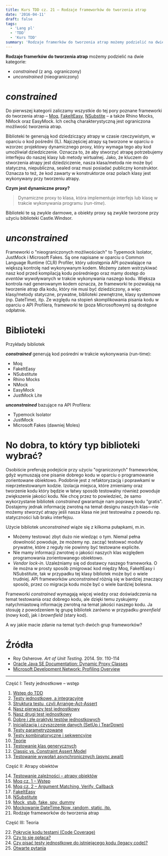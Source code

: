 ```yaml
---
title: Kurs TDD cz. 21 — Rodzaje frameworków do tworzenia atrap
date: '2016-04-11'
draft: false
tags:
  - 'Lang pl'
  - 'TDD'
  - 'Kurs TDD'
summary: 'Rodzaje framerków do tworzenia atrap możemy podzielić na dwie kategorie: constrained (z ang. ograniczony) i unconstrained (nieograniczony)'
---
```


**Rodzaje framerków do tworzenia atrap** możemy podzielić na dwie kategorie:

*   _constrained_ (z ang. ograniczony)
*   _unconstrained_ (nieograniczony)

# _constrained_

Do pierwszej kategorii zaliczamy wszystkie do tej pory poznane frameworki do tworzenia atrap – [Moq](/posts/kurs-tdd-15-wstep-do-moq), [FakeItEasy](/posts/kurs-tdd-17-fakeiteasy), [NSubstite](/posts/kurs-tdd-18-nsubstitute) – a także Rhino Mocks, NMock oraz EasyMock. Ich cechą charakterystyczną jest ograniczona możliwość tworzenia atrap.

Biblioteki te generują kod dziedziczący atrapy w czasie rzeczywistym, w oparciu o kod pośredni (IL). Najczęściej atrapy są tworzone w oparciu o wzorzec projektowy dynamicznego proxy, który wymaga tego aby kod umożliwiał dziedziczenie. Oznacza to, że aby stworzyć atrapę potrzebujemy interfejsu do naszej klasy lub metody wirtualnej. Jako, że kluczem do stworzenia atrapy jest dziedziczenie, nasza klasa/metoda nie może być statyczna, niepubliczna, sealed oraz musi posiadać publiczny konstruktor. Oznacza to też, że kod zawarty w konstruktorze oraz polach klasy jest wykonywany przy tworzeniu atrapy.

**Czym jest dynamiczne proxy?**

> Dynamiczne proxy to klasa, która implementuje interfejs lub klasę w trakcie wykonywania programu (_run-time_).

Biblioteki te są zwykle darmowe, a obiekty proxy są zwykle tworzone przy użyciu biblioteki Castle.Windsor.

# _unconstrained_

Frameworki o "nieograniczonych możliwościach" to Typemock Isolator, JustMock i Microsoft Fakes. Są one napisane w oparciu o Common Language Runtime (CLR) Profiler, który udostępnia API pozwalające na większą kontrolę nad wykonywanym kodem. Możemy zatem wstrzykiwać nasz kod przed kompilacją kodu pośredniego oraz mamy dostęp do _eventów_ wywoływanych w trakcie wykonywania naszego kodu. Większa kontrola nad generowanym kodem oznacza, że frameworki te pozwalają na tworzenie atrap dla kodu, który nie musi być dziedziczony, a więc klasy/metody statyczne, prywatne, biblioteki zewnętrzne, klasy systemowe (np. DateTime), itp. Ze względu na stopień skomplikowania pisania kodu w oparciu o API Profilera, frameworki te (poza Microsoftowym) są dostępne odpłatnie.

# Biblioteki

Przykłady bibliotek

**_constrained_** generują kod pośredni w trakcie wykonywania (run-time):

*   Moq
*   FakeItEasy
*   NSubstitute
*   Rhino Mocks
*   NMock
*   EasyMock
*   JustMock Lite

**_unconstrained_** bazujące na API Profilera:

*   Typemock Isolator
*   JustMock
*   Microsoft Fakes (dawniej Moles)

# No dobra, to który typ biblioteki wybrać?

Osobiście preferuję podejście przy użyciu "ograniczonych" frameworków, gdyż wymuszają one pisanie dobrego kodu w oparciu o programowanie zorientowane obiektowo. Podobnie jest z refaktoryzacją i poprawkami w nieprzetestowanym kodzie. Izolacja miejsca, które zmieniamy oraz tworzenie kodu który będzie w łatwy sposób testowalny również powoduje zwiększenie jakości kodu. Nie chcę przez to powiedzieć, że samo wykorzystanie bibliotek _constrained_ gwarantuje nam poprawę kodu "gratis". Dostajemy jednak informację zwrotną na temat designu naszych klas—nie możemy stworzyć atrapy jeśli nasza klasa nie jest testowalna z powodu np. statyczności lub braku interfejsu.

Użycie bibliotek _unconstrained_ wiąże się z kilkoma pułapkami, m.in.

*   Możemy testować zbyt dużo nie wiedząc o tym. Niemal pełna dowolność powoduje, że możemy np. zacząć testować moduły prywatne, które z reguły nie powinny być testowane explicite.
*   Nie mamy informacji zwrotnej o jakości naszych klas względem programowania zorientowanego obiektowo.
*   _Vendor lock-in_. Uzależniamy się od dostawcy naszego frameworka. O ile można w prosty sposób zmigrować kod między Moq, FakeItEasy i NSubstitute, tak w przypadku tej klasy bibliotek może być o wiele trudniej. API frameworków _unconstrained_ różnią się w bardziej znaczący sposób, przez co migracja kodu może być o wiele bardziej bolesna.

Frameworki _constrained_ wymagają więcej wiedzy oraz doświadczenia na temat testowania oraz dobrego kodu, ale dzięki temu zyskujemy natychmiastową informację zwrotną na temat jakości naszego kodu. Ja stosuję z powodzeniem tę grupę bibliotek zarówno w przypadku _greenfield_ (nowy kod), jak i _brownfield_ (stary kod).

A wy jakie macie zdanie na temat tych dwóch grup frameworków?

# Źródła

*   Roy Osherove. _Art of Unit Testing._ 2014\. Str. 110-114
*   [Oracle Java SE Documentation: Dynamic Proxy Classes](https://docs.oracle.com/javase/6/docs/technotes/guides/reflection/proxy.html)
*   [Microsoft Development Network: Profiling Overview](https://msdn.microsoft.com/en-us/library/bb384493.aspx?f=255&MSPPError=-2147217396)


----


Część I: Testy jednostkowe – wstęp

1. [Wstęp do TDD](/posts/kurs-tdd-1-wstep/)
2. [Testy jednostkowe, a integracyjne](/posts/kurs-tdd-2-testy-jednostkowe-a-testy-integracyjne/)
3. [Struktura testu, czyli Arrange-Act-Assert](/posts/kurs-tdd-3-struktura-test-czyli-arrange-act-assert)
4. [Nasz pierwszy test jednostkowy](/posts/kurs-tdd-4-nasz-pierwszy-test-jednostkowy)
5. [Nasz drugi test jednostkowy](/posts/kurs-tdd-5-nasz-drugi-test-jednostkowy)
6. [Dobre i złe praktyki testów jednostkowych](/posts/kurs-tdd-6-dobre-i-zle-praktyki-testow-jednostkowych)
7. [Inicjalizacja i czyszczenie danych (SetUp i TearDown)](/posts/kurs-tdd-7-inicjalizacja-i-czyszczenie-danych-setup-i-teardown/)
8. [Testy parametryzowane](/posts/kurs-tdd-8-testy-parametryzowane)
9. [Testy kombinatoryczne i sekwencyjne](/posts/kurs-tdd-9-testy-kombinatoryczne-i-sekwencyjne)
10. [Teorie](/posts/kurs-tdd-10-teorie)
11. [Testowanie klas generycznych](/posts/kurs-tdd-11-testowanie-klas-generycznych)
12. [Classic vs. Constraint Assert Model](/posts/kurs-tdd-12-classic-vs-constraint-assert-model)
13. [Testowanie wywołań asynchronicznych (async await)](/posts/kurs-tdd-13-testowanie-wywolan-asynchronicznych-async-await)


Część II: Atrapy obiektów

14. [Testowanie zależności – atrapy obiektów](/posts/kurs-tdd-14-testowanie-zaleznosci-atrapy-obiektow)
2. [Moq cz. 1 – Wstęp](/posts/kurs-tdd-15-wstep-do-moq)
3. [Moq cz. 2 – Argument Matching, Verify, Callback](/posts/kurs-tdd-16-zaawansowane-techniki-moq-argument-matching-verify-callback)
4. [FakeItEasy](/posts/kurs-tdd-17-fakeiteasy)
5. [NSubstitute](/posts/kurs-tdd-18-nsubstitute)
6. [Mock, stub, fake, spy, dummy](/posts/kurs-tdd-19-mock-stub-fake-spy-dummy)
7. [Mockowanie DateTime.Now, random, static, itp.](/posts/kurs-tdd-20-mockowanie-datetime-now-random-static-itp)
8. Rodzaje frameworków do tworzenia atrap

Część III: Teoria

22. [Pokrycie kodu testami (Code Coverage)](/posts/kurs-tdd-22-pokrycie-kodu-testami-code-coverage/)
1. [Czy to się opłaca?](/posts/kurs-tdd-23-czy-to-sie-oplaca/)
1. [Czy pisać testy jednostkowe do istniejącego kodu (legacy code)?](/posts/kurs-tdd-24-czy-pisac-testy-jednostkowe-do-istniejacego-kodu-legacy-code/)
1. [Otwarte pytania](/posts/kurs-tdd-25-otwarte-pytania/)
